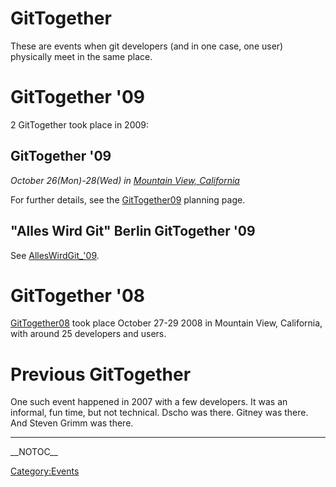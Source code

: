 = GitTogether =
These are events when git developers (and in one case, one user) physically meet in the same place.

= GitTogether '09 =

2 GitTogether took place in 2009:

== GitTogether '09 ==

''October 26(Mon)-28(Wed) in [http://maps.google.com/maps?f=q&hl=en&q=Amphitheatre+Pkwy,+Mountain+View,+California+94043,+United+States&sll=37.40293,-121.952735&sspn=0.008565,0.012081&ie=UTF8&cd=2&geocode=FcEHOwIdfiW5-A&ll=37.421572,-122.083619&spn=0.017127,0.024161&t=h&z=16&iwloc=addr Mountain View, California]''

For further details, see the [[GitTogether09]] planning page.

== "Alles Wird Git" Berlin GitTogether '09 ==

See [[AllesWirdGit_'09]].

= GitTogether '08 =
[[GitTogether08]] took place October 27-29 2008 in Mountain View, California, with around 25 developers and users.

= Previous GitTogether =
One such event happened in 2007 with a few developers.  It was an informal, fun time, but not technical.  Dscho was there.  Gitney was there.  And Steven Grimm was there.

-----
[[Category:Events]]

__NOTOC__